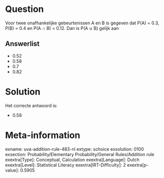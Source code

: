 Question
========

Voor twee onafhankelijke gebeurtenissen A en B is gegeven dat P(A) =
0.3, P(B) = 0.4 en P(A ∩ B) = 0.12. Dan is P(A ∪ B) gelijk aan


Answerlist
----------

* 0.52
* 0.58
* 0.7
* 0.82

Solution
========

Het correcte antwoord is: 

* 0.58

Meta-information
================
exname: uva-addition-rule-483-nl
extype: schoice
exsolution: 0100
exsection: Probability/Elementary Probability/General Rules/Addition rule
exextra[Type]: Conceptual, Calculation
exextra[Language]: Dutch
exextra[Level]: Statistical Literacy
exextra[IRT-Difficulty]: 2
exextra[p-value]: 0.5905
